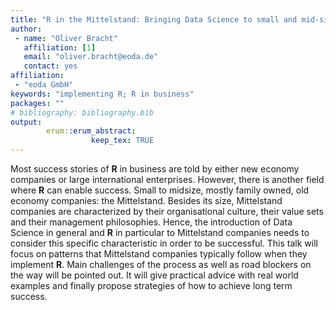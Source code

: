 ---
title: "R in the Mittelstand: Bringing Data Science to small and mid-size companies"
author:
 - name: "Oliver Bracht"
   affiliation: [1]
   email: "oliver.bracht@eoda.de"
   contact: yes
affiliation:
 - "eoda GmbH"
keywords: "implementing R; R in business"
packages: ""
# bibliography: bibliography.bib
output:  
        erum::erum_abstract:
                  keep_tex: TRUE
---

Most success stories of **R** in business are told by either new economy
companies or large international enterprises. However, there is another
field where **R** can enable success. Small to midsize, mostly family owned,
old economy companies: the Mittelstand. Besides its size, Mittelstand
companies are characterized by their organisational culture, their value
sets and their management philosophies. Hence, the introduction of Data
Science in general and **R** in particular to Mittelstand companies needs to
consider this specific characteristic in order to be successful. This
talk will focus on patterns that Mittelstand companies typically follow
when they implement **R**. Main challenges of the process as well as road
blockers on the way will be pointed out. It will give practical advice
with real world examples and finally propose strategies of how to
achieve long term success.

<!--  -->
<!--  -->
<!--  -->
